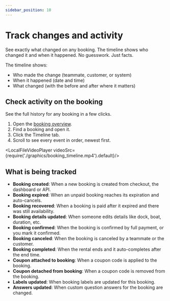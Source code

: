 ```yaml
---
sidebar_position: 10
---
```


# Track changes and activity

See exactly what changed on any booking. The timeline shows who changed it and when it happened. No guesswork. Just facts.

The timeline shows:

- Who made the change (teammate, customer, or system)
- When it happened (date and time)
- What changed (with the before and after where it matters)

## Check activity on the booking

See the full history for any booking in a few clicks.

1. Open the [booking overview](https://dashboard.letsbook.app/bookings).
2. Find a booking and open it.
3. Click the Timeline tab.
4. Scroll to see every event in order, newest first.

<LocalFileVideoPlayer videoSrc={require('./graphics/booking_timeline.mp4').default}/>

## What is being tracked

- **Booking created**: When a new booking is created from checkout, the dashboard or API.
- **Booking expired**: When an unpaid booking reaches its expiration and auto-cancels.
- **Booking recovered**: When a booking is paid after it expired and there was still availability.
- **Booking details updated**: When someone edits details like dock, boat, duration, etc.
- **Booking confirmed**: When the booking is confirmed by full payment, or you mark it confirmed.
- **Booking canceled**: When the booking is canceled by a teammate or the customer.
- **Booking completed**: When the rental ends and it auto-completes after the end time.
- **Coupon attached to booking**: When a coupon code is applied to the booking.
- **Coupon detached from booking**: When a coupon code is removed from the booking.
- **Labels updated**: When booking labels are updated for this booking.
- **Answers updated**: When custom question answers for the booking are changed.
